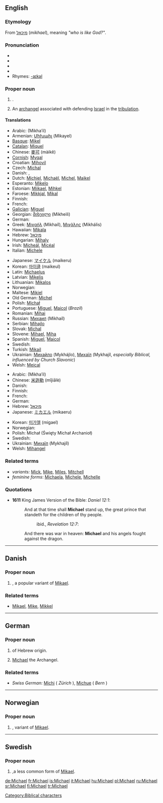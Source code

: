 {{see|Michaël}}
==English==

{{rank|America|servant|doctor|995|Michael|fee|excellent|Peter}}

===Etymology===
From {{Hebr.}} [[מיכאל]] (''mikhael''), meaning ''"who is like God?"''.

===Pronunciation===
* {{enPR|mī'kəl}}
* {{IPA|/ˈmaɪkəl/}}
* {{SAMPA|/"maIk@l/}}
* {{audio|en-us-Michael.ogg|Audio (US)}}
* Rhymes: [[Rhymes:English:-aɪkəl|-aɪkəl]]

===Proper noun===
{{en-proper noun}}

# {{given name|male|from Hebrew|}}.
# {{context|Judaism|Christianity}} An [[archangel]] associated with defending [[Israel]] in the [[tribulation]].

====Translations====
{{trans-top|male given name}}
* Arabic: {{ARchar|[[ميخائيل]]}} (Mikha’il)
* Armenian: [[Միխաիլ]] (Mikayel)
* [[Basque]]: [[Mikel]]
* [[Catalan]]: [[Miquel]]
* Chinese: [[麥可]] (màikě)
* [[Cornish]]: [[Mygal]]
* Croatian: [[Mihovil]]
* Czech: [[Michal]]
* Danish: {{t|da|Michael}}, {{t|da|Mikael}}
* Dutch: [[Michiel]], [[Michaël]], [[Michel]], [[Maikel]]
* Esperanto: [[Mikelo]]
* Estonian: [[Miikael]], [[Mihkel]]
* Faroese: [[Mikkjal]], [[Mikal]]
* Finnish:  {{t+|fi|Mikko}}
* French: {{t|fr|Michel}}
* [[Galician]]: [[Miguel#Galician|Miguel]]
* Georgian: [[მიხეილი]] (Mikheili)
* German: {{t+|de|Michael}}
* Greek: [[Μιχαήλ]] (Mikhaíl), [[Μιχάλης]] (Mikhális)
* Hawaiian: [[Mikala]]
* Hebrew: [[מיכאל]]
* Hungarian: [[Mihaly]]
* Irish: [[Mícheál]], [[Mícéal]]<!-- these belong in the main Irish article: diminutive:[[Maidhc]]-->
* Italian: [[Michele]]
{{trans-mid}}
* Japanese: [[マイケル]] (maikeru)
* Korean: [[마이클]] (maikeul)
* Latin: [[Michaelus]]
* Latvian: [[Miķelis]]
* Lithuanian: [[Mikalos]]
* Norwegian: {{t|no|Mikael}}
* Maltese: [[Mikiel]]
* Old German: [[Michel]]
* Polish: [[Michał]]
* Portuguese: [[Miguel]], [[Maicol]] (''Brazil'')
* Romanian: [[Mihai]]
* Russian: [[Михаил]] (Mikhaíl)<!--put the following in the main Russian article: diminutive: [[Миша]] (Mísha)-->
* Serbian: [[Mihajlo]]
* Slovak: [[Michal]]
* Slovene: [[Mihael]], [[Miha]]
* Spanish: [[Miguel]],`[[Maicol]]
* Swedish: {{t|sv|Mikael}}
* Turkish: [[Mikail]]
* Ukrainian: [[Михайло]] (Mykhájlo), [[Mихаїл]] (Mykhajíl, ''especially Biblical, influenced by Church Slavonic'')<!--put the following in the main Ukrainian article: diminutive: [[Михась]] (Мykhás’), [[Михайлик]] (Mykhájlyk), [[Михасик]] (Mykhásyk), Михасько (Mykhás’ko), Місько (Mís’ko), Місьо (Mís’o)-->
* Welsh: [[Meical]]
{{trans-bottom}}

{{trans-top|archangel}}
* Arabic: {{ARchar|[[ميخائيل]]}} (Mikha’il)
* Chinese: [[米迦勒]] (mǐjiālè)
* Danish: {{t|da|Mikael}}
* Finnish: {{t+|fi|Mikael}}
* French: {{t|fr|Michel}}
* German: {{t|de|Michael}}
* Hebrew: [[מיכאל]]
* Japanese: [[ミカエル]] (mikaeru)
{{trans-mid}}
* Korean: [[미가엘]] (migael)
* Norwegian: {{t|no|Mikael}}
* Polish: Michał (Święty Michał Archanioł)
* Swedish: {{t|sv|Mikael}}
* Ukrainian: [[Mихаїл]] (Mykhajíl)
* Welsh: [[Mihangel]]
{{trans-bottom}}

===Related terms===
* ''variants:'' [[Mick]], [[Mike]], [[Miles]], [[Mitchell]]
* ''feminine forms'': [[Michaela]], [[Michele]], [[Michelle]]

===Quotations===
*'''1611''' King James Version of the Bible: ''Daniel 12:1'':
*:And at that time shall '''Michael''' stand up, the great prince that standeth for the children of thy people.
*::ibid., ''Revelation 12:7'':
*:And there was war in heaven: '''Michael''' and his angels fought against the dragon.

[[Category:Biblical characters]]

----

==Danish==

===Proper noun===
{{infl|da|proper noun}}

# {{given name|male||da:}}, a popular variant of [[Mikael]].

===Related terms===
* [[Mikael]], [[Mike]], [[Mikkel]]

----

==German==

===Proper noun===
{{infl|de|proper noun}}

# {{given name|male||de:}} of Hebrew origin.
# {{biblical character|lang=de}} [[#English|Michael]] the Archangel.

===Related terms===
* ''Swiss German:'' [[Michi]] ( ''Zürich'' ), [[Michue]] ( ''Bern'' )

----

==Norwegian==

===Proper noun===
{{infl|no|proper noun}}

# {{given name|male||no:}}, variant of [[Mikael]].

----

==Swedish==

===Proper noun===
{{infl|sv|proper noun}}

# {{given name|male||sv:}},a less common  form of [[Mikael]].

[[de:Michael]]
[[fr:Michael]]
[[is:Michael]]
[[it:Michael]]
[[hu:Michael]]
[[pl:Michael]]
[[ru:Michael]]
[[sr:Michael]]
[[fi:Michael]]
[[tr:Michael]]